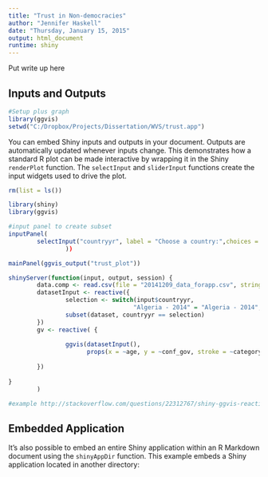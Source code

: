 ```yaml
---
title: "Trust in Non-democracies"
author: "Jennifer Haskell"
date: "Thursday, January 15, 2015"
output: html_document
runtime: shiny
---
```


Put write up here

## Inputs and Outputs

```r
#Setup plus graph 
library(ggvis)
setwd("C:/Dropbox/Projects/Dissertation/WVS/trust.app")

```


You can embed Shiny inputs and outputs in your document. Outputs are automatically updated whenever inputs change.  This demonstrates how a standard R plot can be made interactive by wrapping it in the Shiny `renderPlot` function. The `selectInput` and `sliderInput` functions create the input widgets used to drive the plot.

```r
rm(list = ls())

library(shiny)
library(ggvis)

#input panel to create subset
inputPanel(
        selectInput("countryyr", label = "Choose a country:",choices = c("Algeria - 2014", "Azerbaijan - 2011/2012", "Armenia - 2011 ",  "Belarus - 2011", "China - 2012", "Palestine - 2013", "Iraq - 2013", "Kazakhstan - 2011", "Jordan - 2014", "Kuwait - 2013", "Libya - 2013", "Malaysia - 2011", "Morocco - 2011", "Nigeria - 2011", "Qatar - 2010", "Russia - 2011", "Rwanda - 2012", "Singapore - 2012", "Zimbabwe - 2011", "Egypt - 2012", "Uzbekistan - 2011", "Yemen - 2013"), selected = "Algeria - 2014"),
                ))

mainPanel(ggvis_output("trust_plot"))

shinyServer(function(input, output, session) {
        data.comp <- read.csv(file = "20141209_data_forapp.csv", stringsAsFactors = FALSE)
        datasetInput <- reactive({
                selection <- switch(input$countryyr,
                                   "Algeria - 2014" = "Algeria - 2014", "Azerbaijan - 2011/2012" = "Azerbaijan - 2011/2012", "Armenia - 2011 ",  "Belarus - 2011", "China - 2012", "Palestine - 2013", "Iraq - 2013", "Kazakhstan - 2011", "Jordan - 2014", "Kuwait - 2013", "Libya - 2013", "Malaysia - 2011", "Morocco - 2011", "Nigeria - 2011", "Qatar - 2010", "Russia - 2011", "Rwanda - 2012", "Singapore - 2012", "Zimbabwe - 2011", "Egypt - 2012", "Uzbekistan - 2011", "Yemen - 2013")
                subset(dataset, countryyr == selection)                    
        })
        gv <- reactive( {
                
                ggvis(datasetInput(),
                      props(x = ~age, y = ~conf_gov, stroke = ~category)  %>% layer_lines())
                
        })
        
}
        )

#example http://stackoverflow.com/questions/22312767/shiny-ggvis-reactivity-to-subset-plot-data


```

## Embedded Application

It's also possible to embed an entire Shiny application within an R Markdown document using the `shinyAppDir` function. This example embeds a Shiny application located in another directory:






